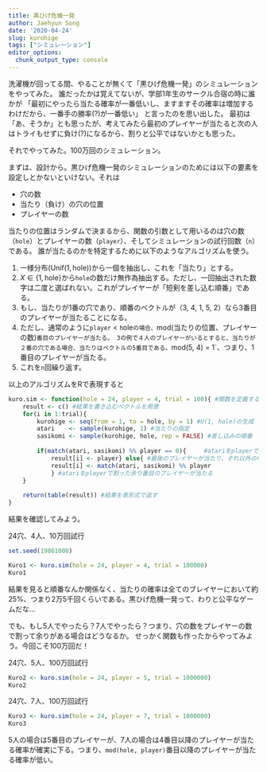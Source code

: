 ```yaml
---
title: 黒ひげ危機一発
author: Jaehyun Song
date: '2020-04-24'
slug: kurohige
tags: ["シミュレーション"]
editor_options: 
  chunk_output_type: console
---
```


洗濯機が回ってる間、やることが無くて「黒ひげ危機一発」のシミュレーションをやってみた。 誰だったかは覚えてないが、学部1年生のサークル合宿の時に誰かが 「最初にやったら当たる確率が一番低いし、ますますその確率は増加するわけだから、一番手の勝率(?)が一番低い」 と言ったのを思い出した。 最初は「あ、そうか」とも思ったが、考えてみたら最初のプレイヤーが当たると次の人はトライもせずに負け(?)になるから、割りと公平ではないかとも思った。

それでやってみた。100万回のシミュレーション。
 
まずは、設計から。黒ひげ危機一発のシミュレーションのためには以下の要素を設定しとかないといけない。それは

* 穴の数
* 当たり（負け）の穴の位置
* プレイヤーの数

当たりの位置はランダムで決まるから、関数の引数として用いるのは穴の数（`hole`）とプレイヤーの数（`player`）、そしてシミュレーションの試行回数（`n`）である。 誰が当たるのかを特定するために以下のようなアルゴリズムを使う。

1. 一様分布($\text{Unif}(1, \text{hole})$)から一個を抽出し、これを「当たり」とする。
2. $X \in \{1, \text{hole}\}$から`hole`の数だけ無作為抽出する。ただし、一回抽出された数字は二度と選ばれない。これがプレイヤーが「短剣を差し込む順番」である。
3. もし、当たりが1番の穴であり、順番のベクトルが（3, 4, 1, 5, 2）なら3番目のプレイヤーが当たることになる。
4. ただし、通常のように`player` < `h`ole`の場合、`mod(当たりの位置、プレイヤーの数)`番目のプレイヤーが当たる。 3の例で４人のプレイヤーがいるとすると、当たりが２番の穴である場合、当たりはベクトルの5番目である。`mod(5, 4) = 1`、つまり、1番目のプレイヤーが当たる。
5. これを`n`回繰り返す。

以上のアルゴリズムをRで表現すると

```r
kuro.sim <- function(hole = 24, player = 4, trial = 100){ #関数を定義する
    result <- c() #結果を書き込むベクトルを用意
    for(i in 1:trial){
        kurohige <- seq(from = 1, to = hole, by = 1) #U(1, hole)の生成
        atari    <- sample(kurohige, 1) #当たりの指定
        sasikomi <- sample(kurohige, hole, rep = FALSE) #差し込みの順番
        
        if(match(atari, sasikomi) %% player == 0){     #atariをplayerで割って余りが0なら
            result[i] <- player} else{ #最後のプレイヤーが当たり、それ以外の場合は
            result[i] <- match(atari, sasikomi) %% player
            } #atariをplayerで割った余り番目のプレイヤーが当たる
    }
    
    return(table(result)) #結果を表形式で返す
}
```

結果を確認してみよう。

24穴、4人、10万回試行

```r
set.seed(19861008)
```

```r
Kuro1 <- kuro.sim(hole = 24, player = 4, trial = 100000)
Kuro1
```

結果を見ると順番なんか関係なく、当たりの確率は全てのブレイヤーにおいて約25%、つまり2万5千回くらいである。黒ひげ危機一発って、わりと公平なゲームだな…

でも、もし5人でやったら？7人でやったら？つまり、穴の数をプレイヤーの数で割って余りがある場合はどうなるか。 せっかく関数も作ったからやってみよう。今回こそ100万回だ！

24穴、5人、100万回試行
```r
Kuro2 <- kuro.sim(hole = 24, player = 5, trial = 1000000)
Kuro2
```

24穴、7人、100万回試行
```r
Kuro3 <- kuro.sim(hole = 24, player = 7, trial = 1000000)
Kuro3
```

5人の場合は5番目のプレイヤーが、7人の場合は4番目以降のプレイヤーが当たる確率が確実に下る。つまり、`mod(hole, player)`番目以降のプレイヤーが当たる確率が低い。